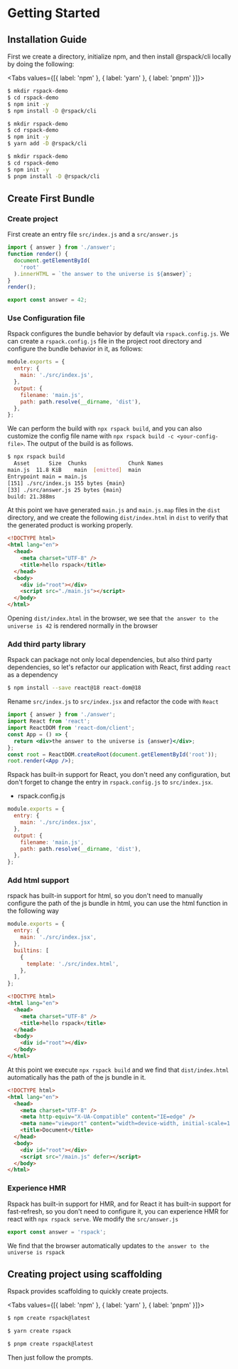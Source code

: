 # Getting Started

## Installation Guide

First we create a directory, initialize npm, and then install @rspack/cli locally by doing the following:


<Tabs values={[{ label: 'npm' }, { label: 'yarn' }, { label: 'pnpm' }]}>
  <Tab>

```sh
$ mkdir rspack-demo
$ cd rspack-demo
$ npm init -y
$ npm install -D @rspack/cli
```

  </Tab>

  <Tab>

```sh
$ mkdir rspack-demo
$ cd rspack-demo
$ npm init -y
$ yarn add -D @rspack/cli
```

  </Tab>

  <Tab>

```sh
$ mkdir rspack-demo
$ cd rspack-demo
$ npm init -y
$ pnpm install -D @rspack/cli
```

  </Tab>
</Tabs>

## Create First Bundle

### Create project

First create an entry file `src/index.js` and a `src/answer.js`

```js title="src/index.js"
import { answer } from './answer';
function render() {
  document.getElementById(
    'root'
  ).innerHTML = `the answer to the universe is ${answer}`;
}
render();
```

```js title="src/answer.js"
export const answer = 42;
```

### Use Configuration file

Rspack configures the bundle behavior by default via `rspack.config.js`. We can create a `rspack.config.js` file in the project root directory and configure the bundle behavior in it, as follows:

```js title="rspack.config.js"
module.exports = {
  entry: {
    main: './src/index.js',
  },
  output: {
    filename: 'main.js',
    path: path.resolve(__dirname, 'dist'),
  },
};
```

We can perform the build with `npx rspack build`, and you can also customize the config file name with `npx rspack build -c <your-config-file>`. The output of the build is as follows.

```sh
$ npx rspack build
  Asset      Size  Chunks             Chunk Names
main.js  11.8 KiB    main  [emitted]  main
Entrypoint main = main.js
[151] ./src/index.js 155 bytes {main}
[33] ./src/answer.js 25 bytes {main}
build: 21.388ms
```

At this point we have generated `main.js` and `main.js.map` files in the `dist` directory, and we create the following `dist/index.html` in `dist` to verify that the generated product is working properly.

```html title="dist/index.html"
<!DOCTYPE html>
<html lang="en">
  <head>
    <meta charset="UTF-8" />
    <title>hello rspack</title>
  </head>
  <body>
    <div id="root"></div>
    <script src="./main.js"></script>
  </body>
</html>
```

Opening `dist/index.html` in the browser, we see that `the answer to the universe is 42` is rendered normally in the browser

### Add third party library

Rspack can package not only local dependencies, but also third party dependencies, so let's refactor our application with React, first adding `react` as a dependency

```sh
$ npm install --save react@18 react-dom@18
```

Rename `src/index.js` to `src/index.jsx` and refactor the code with `React`

```jsx title="src/index.jsx"
import { answer } from './answer';
import React from 'react';
import ReactDOM from 'react-dom/client';
const App = () => {
  return <div>the answer to the universe is {answer}</div>;
};
const root = ReactDOM.createRoot(document.getElementById('root'));
root.render(<App />);
```

Rspack has built-in support for React, you don't need any configuration, but don't forget to change the entry in `rspack.config.js` to `src/index.jsx`.

- rspack.config.js

```js
module.exports = {
  entry: {
    main: './src/index.jsx',
  },
  output: {
    filename: 'main.js',
    path: path.resolve(__dirname, 'dist'),
  },
};
```

### Add html support

rspack has built-in support for html, so you don't need to manually configure the path of the js bundle in html, you can use the html function in the following way

```js title="rspack.config.js"
module.exports = {
  entry: {
    main: './src/index.jsx',
  },
  builtins: [
    {
      template: './src/index.html',
    },
  ],
};
```

```html title="src/index.html"
<!DOCTYPE html>
<html lang="en">
  <head>
    <meta charset="UTF-8" />
    <title>hello rspack</title>
  </head>
  <body>
    <div id="root"></div>
  </body>
</html>
```

At this point we execute `npx rspack build` and we find that `dist/index.html` automatically has the path of the js bundle in it.

```html title="dist/index.html"
<!DOCTYPE html>
<html lang="en">
  <head>
    <meta charset="UTF-8" />
    <meta http-equiv="X-UA-Compatible" content="IE=edge" />
    <meta name="viewport" content="width=device-width, initial-scale=1.0" />
    <title>Document</title>
  </head>
  <body>
    <div id="root"></div>
    <script src="/main.js" defer></script>
  </body>
</html>
```

### Experience HMR

Rspack has built-in support for HMR, and for React it has built-in support for fast-refresh, so you don't need to configure it, you can experience HMR for react with `npx rspack serve`.
We modify the `src/answer.js`

```js title="src/answer.js"
export const answer = 'rspack';
```

We find that the browser automatically updates to `the answer to the universe is rspack`

## Creating project using scaffolding

Rspack provides scaffolding to quickly create projects.

<Tabs values={[{ label: 'npm' }, { label: 'yarn' }, { label: 'pnpm' }]}>
  <Tab>

```sh
$ npm create rspack@latest
```

  </Tab>

  <Tab>

```sh
$ yarn create rspack
```

  </Tab>

  <Tab>

```sh
$ pnpm create rspack@latest
```

  </Tab>
</Tabs>

Then just follow the prompts.
